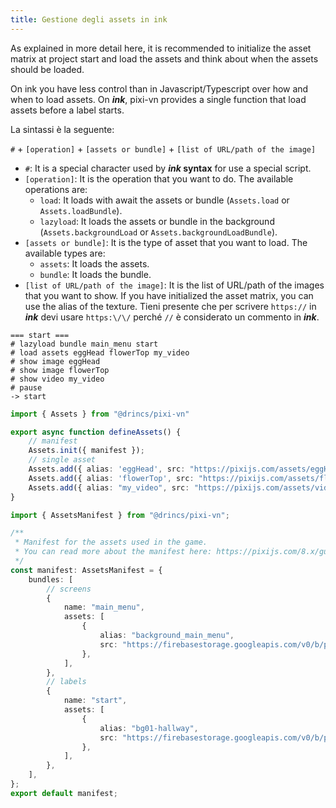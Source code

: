 ```yaml
---
title: Gestione degli assets in ink
---
```


As explained in more detail <DynamicLink href="/start/assets-management">here</DynamicLink>, it is recommended to initialize the asset matrix at project start and load the assets and think about when the assets should be loaded.

On ink you have less control than in Javascript/Typescript over how and when to load assets. On **_ink_**, pixi-vn provides a single function that <DynamicLink href="/start/assets-management#load-assets-before-a-label-starts">load assets before a label starts</DynamicLink>.

La sintassi è la seguente:

`#` + `[operation]` + `[assets or bundle]` + `[list of URL/path of the image]`

- `#`: It is a special character used by **_ink_ syntax** for use a special script.
- `[operation]`: It is the operation that you want to do. The available operations are:
  - `load`: It loads with await the assets or bundle (`Assets.load` or `Assets.loadBundle`).
  - `lazyload`: It loads the assets or bundle in the background (`Assets.backgroundLoad` or `Assets.backgroundLoadBundle`).
- `[assets or bundle]`: It is the type of asset that you want to load. The available types are:
  - `assets`: It loads the assets.
  - `bundle`: It loads the bundle.
- `[list of URL/path of the image]`: It is the list of URL/path of the images that you want to show. If you have initialized the <DynamicLink href="/start/assets-management#initialize-the-asset-matrix-at-project-start">asset matrix</DynamicLink>, you can use the alias of the texture. Tieni presente che per scrivere `https://` in **_ink_** devi usare `https:\/\/` perché `//` è considerato un commento in **_ink_**.

```ink tab="ink/start.ink"
=== start ===
# lazyload bundle main_menu start
# load assets eggHead flowerTop my_video
# show image eggHead
# show image flowerTop
# show video my_video
# pause
-> start
```

```ts tab="utils/defineAssets.ts"
import { Assets } from "@drincs/pixi-vn"

export async function defineAssets() {
    // manifest
    Assets.init({ manifest });
    // single asset
    Assets.add({ alias: 'eggHead', src: "https://pixijs.com/assets/eggHead.png" })
    Assets.add({ alias: 'flowerTop', src: "https://pixijs.com/assets/flowerTop.png" })
    Assets.add({ alias: "my_video", src: "https://pixijs.com/assets/video.mp4" });
}
```

```ts tab="assets/manifest.ts"
import { AssetsManifest } from "@drincs/pixi-vn";

/**
 * Manifest for the assets used in the game.
 * You can read more about the manifest here: https://pixijs.com/8.x/guides/components/assets#loading-multiple-assets
 */
const manifest: AssetsManifest = {
    bundles: [
        // screens
        {
            name: "main_menu",
            assets: [
                {
                    alias: "background_main_menu",
                    src: "https://firebasestorage.googleapis.com/v0/b/pixi-vn.appspot.com/o/public%2Fmain-menu.webp?alt=media",
                },
            ],
        },
        // labels
        {
            name: "start",
            assets: [
                {
                    alias: "bg01-hallway",
                    src: "https://firebasestorage.googleapis.com/v0/b/pixi-vn.appspot.com/o/public%2Fbreakdown%2Fbg01-hallway.webp?alt=media",
                },
            ],
        },
    ],
};
export default manifest;
```
